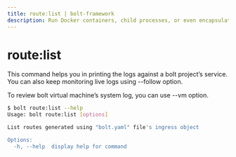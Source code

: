```yaml
---
title: route:list | bolt-framework
description: Run Docker containers, child processes, or even encapsulate your entire project within a VM, all under one unified API.
---
```



<Meta title="References/CLI References/route:list" />

# route:list

This command helps you in printing the logs against a bolt project’s service. You can also keep monitoring live logs using --follow option.

To review bolt virtual machine’s system log, you can use --vm option.

```bash
$ bolt route:list --help
Usage: bolt route:list [options]

List routes generated using "bolt.yaml" file's ingress object

Options:
  -h, --help  display help for command
```
